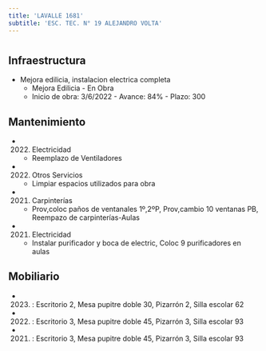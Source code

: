```yaml
---
title: 'LAVALLE 1681'
subtitle: 'ESC. TEC. N° 19 ALEJANDRO VOLTA'
---
```


#
## Infraestructura

* Mejora edilicia, instalacion electrica completa 
    + Mejora Edilicia - En Obra 
    + Inicio de obra: 3/6/2022 - Avance: 84% - Plazo: 300 






## Mantenimiento

*  (2022) Electricidad 
    + Reemplazo de Ventiladores

*  (2022) Otros Servicios 
    + Limpiar espacios utilizados para obra

*  (2021) Carpinterías 
    + Prov,coloc paños de ventanales 1º,2ºP, Prov,cambio 10 ventanas PB, Reempazo de carpinterías-Aulas

*  (2021) Electricidad 
    + Instalar purificador y boca de electric, Coloc 9 purificadores en aulas





## Mobiliario

*  (2023) : Escritorio 2, Mesa pupitre doble 30, Pizarrón 2, Silla escolar 62 

*  (2022) : Escritorio 3, Mesa pupitre doble 45, Pizarrón 3, Silla escolar 93 

*  (2021) : Escritorio 3, Mesa pupitre doble 45, Pizarrón 3, Silla escolar 93 



